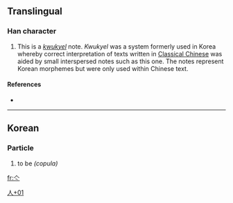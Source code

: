 ==Translingual==

===Han character===
{{Han char|rn=9|rad=人|as=01|sn=3|four=|canj=人戈 (OI), XX人戈 (XXOI)}}

# This is a ''[[kwukyel]]'' note. ''Kwukyel'' was a system formerly used in Korea whereby correct interpretation of texts written in [[w:Classical Chinese|Classical Chinese]] was aided by small interspersed notes such as this one. The notes represent Korean morphemes but were only used within Chinese text.

====References====
* {{Han ref|kx=0091.051|dkj=01416|dj=0192.051|hdz=10103.021|uh=4EBD|ud=20157}}

----

==Korean==

===Particle===
{{ko-pos|particle|hangeul=[[라]]|y=la|rv=ra|mr=ra}}

# to be ''(copula)''

[[Category:Korean-only CJKV Characters|人+01]]

[[fr:亽]]